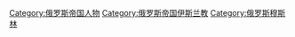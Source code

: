 [[Category:俄罗斯帝国人物|Category:俄罗斯帝国人物]]
[[Category:俄罗斯帝国伊斯兰教|Category:俄罗斯帝国伊斯兰教]]
[[Category:俄罗斯穆斯林|Category:俄罗斯穆斯林]]